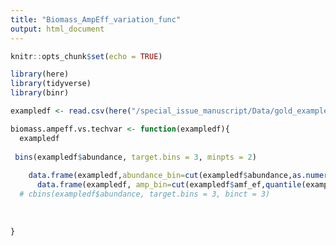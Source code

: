 ```yaml
---
title: "Biomass_AmpEff_variation_func"
output: html_document
---
```


```r
knitr::opts_chunk$set(echo = TRUE)
```

```r
library(here)
library(tidyverse)
library(binr)
```

```r
exampledf <- read.csv(here("/special_issue_manuscript/Data/gold_example_data.csv"))

biomass.ampeff.vs.techvar <- function(exampledf){
  exampledf
  
 bins(exampledf$abundance, target.bins = 3, minpts = 2)
  
    data.frame(exampledf,abundance_bin=cut(exampledf$abundance,as.numeric(quantile(exampledf$abundance)),include.lowest=TRUE))
      data.frame(exampledf, amp_bin=cut(exampledf$amf_ef,quantile(exampledf$amf_ef),include.lowest=TRUE))
  # cbins(exampledf$abundance, target.bins = 3, binct = 3)
  
  
  
}



```